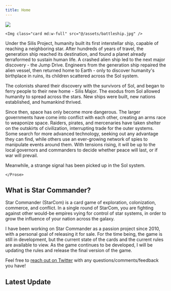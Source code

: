 ```yaml
---
title: Home
---
```


<div class="flex flex-col md:flex-row w-11/12 justify-around gap-6">
  <aside class="w-full md:w-2/5 lg:w-1/5 flex md:flex-col justify-between md:justify-start gap-3">
    <Img class="card md:w-full" src="@/assets/interdiction.jpg" />

    <Img class="card md:w-full" src="@/assets/battleship.jpg" />

  </aside>

<div class="order-first md:order-none bg-gradient-to-b from-blue-900 via-gray-900 to-black p-6 rounded-tl-[75px] rounded-br-[75px] rounded-tr-lg rounded-bl-lg shadow-md xl:w-2/3 md:w-3/5 w-full flex flex-col items-center justify-center">
  <Prose class="lg:prose-lg text-justify">
    <span class="font-megrim text-2xl lg:text-3xl">Under the Silis Project</span>, humanity built its first interstellar ship, capable of reaching a neighboring star. After hundreds of years of travel, the generation ship reached its destination, and found a planet already terraformed to sustain human life. A crashed alien ship led to the next major discovery - the Jump Drive. Engineers from the generation ship repaired the alien vessel, then returned home to Earth - only to discover humanity's birthplace in ruins, its children scattered across the Sol system.
  
  The colonists shared their discovery with the survivors of Sol, and began to ferry people to their new home - Silis Major. The exodus from Sol allowed humanity to spread across the stars. New ships were built, new nations established, and humankind thrived.
  
  Since then, space has only become more dangerous. The larger governments have come into conflict with each other, creating an arms race to weaponize space. Raiders, pirates, and mercenaries have taken shelter on the outskirts of civilization, interrupting trade for the outer systems. Some search for more advanced technology, seeking out any advantage they can find, while others use an ever-growing network of spies to manipulate events around them. With tensions rising, it will be up to the local governors and commanders to decide whether peace will last, or if war will prevail.
  
  Meanwhile, a strange signal has been picked up in the Sol system.
  
    </Prose>
</div>
</div>

<h2 class="font-megrim text-4xl text-center py-16 font-bold">
  What is Star Commander?
</h2>

<div class="flex flex-col lg:flex-row gap-8 w-11/12 lg:w-2/3">

<Prose class="lg:prose-lg text-white m-auto lg:w-2/3">

Star Commander (StarCom) is a card game of exploration, colonization, commerce, and conflict. In a single round of StarCom, you are fighting against other would-be empires vying for control of star systems, in order to grow the influence of your nation across the galaxy.

I have been working on Star Commander as a passion project since 2010, with a personal goal of releasing it for sale. For the time being, the game is still in development, but the current state of the cards and the current rules are available to view. As the game continues to be developed, I will be updating the rules and release the final version of the game.

Feel free to <a href="https://twitter.com/lindsaykwardell" class="text-white underline hover:text-gray-300">reach out on Twitter</a> with any questions/comments/feedback you have!

</Prose>

<RandomCard client:visible />

</div>

<h2 class="font-megrim text-4xl text-center py-16 font-bold">Latest Update</h2>

<LatestPost />
